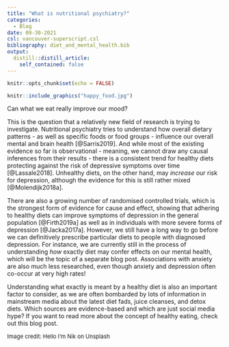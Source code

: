 ```yaml
---
title: "What is nutritional psychiatry?"
categories:
  - Blog
date: 09-30-2021
csl: vancouver-superscript.csl
bibliography: diet_and_mental_health.bib
output:
  distill::distill_article:
    self_contained: false
---
```

```r
knitr::opts_chunk$set(echo = FALSE)
```

```r
knitr::include_graphics("happy_food.jpg")
```

Can what we eat really improve our mood?

This is the question that a relatively new field of research is trying to investigate. Nutritional psychiatry tries to understand how overall dietary patterns - as well as specific foods or food groups - influence our overall mental and brain health [@Sarris2019]. And while most of the existing evidence so far is observational - meaning, we cannot draw any causal inferences from their results - there is a consistent trend for healthy diets protecting against the risk of depressive symptoms over time [@Lassale2018]. Unhealthy diets, on the other hand, may *increase* our risk for depression, although the evidence for this is still rather mixed [@Molendijk2018a].

There are also a growing number of randomised controlled trials, which is the strongest form of evidence for cause and effect, showing that adhering to healthy diets can improve symptoms of depression in the general population [@Firth2019a] as well as in individuals with more severe forms of depression [@Jacka2017a]. However, we still have a long way to go before we can definitively prescribe particular diets to people with diagnosed depression. For instance, we are currently still in the process of understanding *how* exactly diet may confer effects on our mental health, which will be the topic of a separate blog post. Associations with anxiety are also much less researched, even though anxiety and depression often co-occur at very high rates!

Understanding what exactly is meant by a healthy diet is also an important factor to consider, as we are often bombarded by lots of information in mainstream media about the latest diet fads, juice cleanses, and detox diets. Which sources are evidence-based and which are just social media hype? If you want to read more about the concept of healthy eating, check out this blog post.

<font size="2">Image credit: Hello I'm Nik on Unsplash</font>
